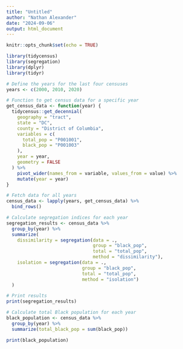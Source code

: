```yaml
---
title: "Untitled"
author: "Nathan Alexander"
date: "2024-09-06"
output: html_document
---
```


```r
knitr::opts_chunk$set(echo = TRUE)
```

```r
library(tidycensus)
library(segregation)
library(dplyr)
library(tidyr)

# Define the years for the last four censuses
years <- c(2000, 2010, 2020)

# Function to get census data for a specific year
get_census_data <- function(year) {
  tidycensus::get_decennial(
    geography = "tract",
    state = "DC",
    county = "District of Columbia",
    variables = c(
      total_pop = "P001001",
      black_pop = "P001003"
    ),
    year = year,
    geometry = FALSE
  ) %>%
    pivot_wider(names_from = variable, values_from = value) %>%
    mutate(year = year)
}

# Fetch data for all years
census_data <- lapply(years, get_census_data) %>%
  bind_rows()

# Calculate segregation indices for each year
segregation_results <- census_data %>%
  group_by(year) %>%
  summarize(
    dissimilarity = segregation(data = ., 
                                group = "black_pop", 
                                total = "total_pop", 
                                method = "dissimilarity"),
    isolation = segregation(data = ., 
                            group = "black_pop", 
                            total = "total_pop", 
                            method = "isolation")
  )

# Print results
print(segregation_results)

# Calculate total Black population for each year
black_population <- census_data %>%
  group_by(year) %>%
  summarize(total_black_pop = sum(black_pop))

print(black_population)
```
